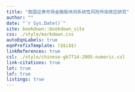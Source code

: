 ```yaml
--- 
title: "我国证券市场金融板块间系统性风险传染效应研究"
author: ""
date: "`r Sys.Date()`"
site: bookdown::bookdown_site
css: ./style/markdown.css
autoEqnLabels: true 
eqnPrefixTemplate: ($$i$$)
linkReferences: true
csl: ./style/chinese-gb7714-2005-numeric.csl
link-citations: true
lot: true
lof: true
listings: true
---
```

